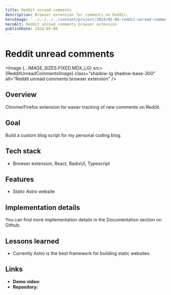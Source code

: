 ```yaml
---
title: Reddit unread comments
description: Browser extension for comments on Reddit.
heroImage: '../../../../content/project/2024/05-06-reddit-unread-comments/_images/reddit-unread-comments.png'
heroAlt: Reddit unread comments browser extension
publishDate: 2024-05-06
---
```



# Reddit unread comments

<Image {...IMAGE_SIZES.FIXED.MDX_LG} src={RedditUnreadCommentsImage} class="shadow-lg shadow-base-300" alt="Reddit unread comments browser extension" />

## Overview

Chrome/Firefox extension for easier tracking of new comments on Reddit.

## Goal

Build a custom blog script for my personal coding blog.

## Tech stack

- Browser extension, React, RadixUI, Typescript

## Features

- Static Astro website

## Implementation details

You can find more implementation details in the <Link href="https://github.com/nemanjam/reddit-unread-comments#documentation" variant="markdown" target="_blank" title="Documentation">Documentation</Link> section on Github.

## Lessons learned 

- Currently Astro is the best framework for building static websites.

## Links

- **Demo video:** <Link href="https://www.youtube.com/watch?v=dHw0pM3ZzqY" variant="markdown" target="_blank" title="Developer blog demo" />
- **Repository:** <Link href="https://github.com/nemanjam/reddit-unread-comments" variant="markdown" target="_blank" title="Developer blog repository" />


